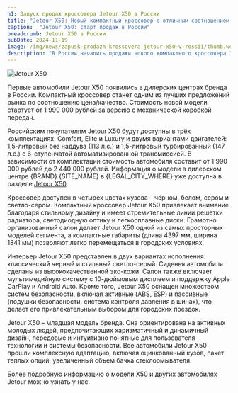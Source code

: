 ```yaml
---
h1: Запуск продаж кроссовера Jetour X50 в России
title: "Jetour X50: Новый компактный кроссовер с отличным соотношением цена/качество"
caption:  "Jetour X50: старт продаж в России"
breadcrumb: Jetour X50 в России
pubDate: 2024-11-19
image: /img/news/zapusk-prodazh-krossovera-jetour-x50-v-rossii/thumb.webp
description: "В России начались продажи нового компактного кроссовера Jetour X50. Узнайте о ценах, характеристиках и преимуществах этой модели, которая предлагает отличное соотношение цена/качество."
---
```




<picture>
    <source media="(min-width: 1025px)" srcset="/img/news/zapusk-prodazh-krossovera-jetour-x50-v-rossii/banner_1920x1080.webp" />
    <source media="(min-width: 320px)" srcset="/img/news/zapusk-prodazh-krossovera-jetour-x50-v-rossii/thumb.webp" />
    <img src="/img/news/zapusk-prodazh-krossovera-jetour-x50-v-rossii/banner_1920x1080.webp" class="mb-10" alt="Jetour X50" />
</picture>

Первые автомобили Jetour X50 появились в дилерских центрах бренда в России. Компактный кроссовер станет одним из лучших предложений рынка по соотношению цена/качество. Стоимость новой модели стартует от 1 990 000 рублей за версию с механической коробкой передач. 

Российским покупателям Jetour X50 будут доступны в трёх комплектациях: Comfort, Elite и Luxury и двумя вариантами двигателей: 1,5-литровый без наддува (113 л.с.) и 1,5-литровый турбированный (147 л.с.) с 6-ступенчатой автоматизированной трансмиссией. В зависимости от комплектации стоимость автомобиля составит от 1 990 000 рублей до 2 440 000 рублей. Информация о модели в дилерском центре {BRAND} {SITE_NAME} в {LEGAL_CITY_WHERE} уже доступна в разделе [Jetour X50](/models/x50/).

Кроссовер доступен в четырех цветах кузова – чёрном, белом, сером и светло-сером. Компактный кроссовер Jetour X50 привлекает внимание благодаря стильному дизайну и имеет стремительные линии решетки радиатора, светодиодную оптику и легкосплавные диски. Грамотно организованный салон делает Jetour X50 одной из самых просторных моделей сегмента, а компактные габариты (длина 4397 мм, ширина 1841 мм) позволяют легко перемещаться в городских условиях.  

Интерьер Jetour Х50 представлен в двух вариантах исполнения: классический черный и стильный светло-серый. Сиденья автомобиля сделаны из высококачественной эко-кожи. Салон также включает мультимедийную систему с 10-дюймовым дисплеем и поддержку Apple CarPlay и Android Auto. Кроме того, Jetour X50 оснащен множеством систем безопасности, включая активные (ABS, ESP) и пассивные (подушки безопасности, система контроля давления в шинах), что делает его привлекательным выбором для городских поездок. 

Jetour X50 – младшая модель бренда. Она ориентирована на активных молодых людей, предпочитающих харизматичный и динамичный дизайн, передовые и интуитивно понятные для пользователя технологии и системы безопасности. Все автомобили Jetour X50 прошли комплексную адаптацию, включая оцинкованный кузов, пакет теплых опций, увеличенный объем бачка стеклоомывателя. 

Более подробную информацию о модели X50 и других автомобилях Jetour можно узнать у нас.

<SpecialSalonsInfo />